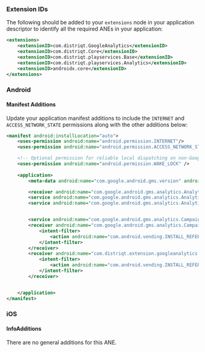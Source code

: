 
### Extension IDs

The following should be added to your `extensions` node in your application descriptor to identify all the required ANEs in your application:

```xml
<extensions>
    <extensionID>com.distriqt.GoogleAnalytics</extensionID>
    <extensionID>com.distriqt.Core</extensionID>
    <extensionID>com.distriqt.playservices.Base</extensionID>
    <extensionID>com.distriqt.playservices.Analytics</extensionID>
    <extensionID>androidx.core</extensionID>
</extensions>
```



### Android

#### Manifest Additions

Update your application manifest additions to include the `INTERNET` and `ACCESS_NETWORK_STATE` permissions
along with the other additions below:


```xml
<manifest android:installLocation="auto">
	<uses-permission android:name="android.permission.INTERNET"/>
	<uses-permission android:name="android.permission.ACCESS_NETWORK_STATE"/>

	<!-- Optional permission for reliable local dispatching on non-Google Play devices -->
	<uses-permission android:name="android.permission.WAKE_LOCK" />
	
	<application>
		<meta-data android:name="com.google.android.gms.version" android:value="@integer/google_play_services_version" />

		<receiver android:name="com.google.android.gms.analytics.AnalyticsReceiver" android:enabled="true" android:exported="false" > </receiver>
        <service android:name="com.google.android.gms.analytics.AnalyticsService" android:enabled="true" android:exported="false" />
        <service android:name="com.google.android.gms.analytics.AnalyticsJobService" android:enabled="true" android:exported="false" android:permission="android.permission.BIND_JOB_SERVICE" />


		<service android:name="com.google.android.gms.analytics.CampaignTrackingService" android:exported="false"/>
		<receiver android:name="com.google.android.gms.analytics.CampaignTrackingReceiver" android:exported="true" android:permission="android.permission.INSTALL_PACKAGES">
			<intent-filter>
				<action android:name="com.android.vending.INSTALL_REFERRER" />
			</intent-filter>
		</receiver>
		<receiver android:name="com.distriqt.extension.googleanalytics.InstallReferrerReceiver" android:exported="true">
			<intent-filter>
				<action android:name="com.android.vending.INSTALL_REFERRER" />
			</intent-filter>
		</receiver>


	</application>
</manifest>
```




### iOS

#### InfoAdditions

There are no general additions for this ANE.

